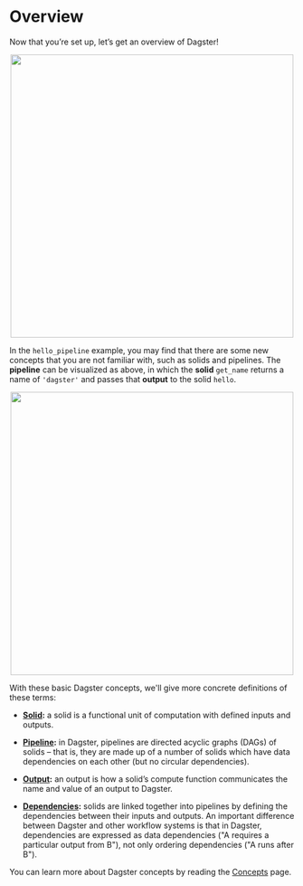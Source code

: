 
<DynamicMetaTags
  title="Overview | Dagster"
  description="Dagster is a system for building modern data applications."
/>


# Overview

Now that you’re set up, let’s get an overview of Dagster!

<p align="center">
  <img src="/assets/images/tutorial/overview.png" width="500px" />
</p>

In the `hello_pipeline` example, you may find that there are some new concepts that you are not
familiar with, such as solids and pipelines. The **pipeline** can be visualized as above, in which
the **solid** `get_name` returns a name of `'dagster'` and passes that **output** to the solid
`hello`.

<p align="center">
  <img src="/assets/images/tutorial/overview_w_concepts.png" width="500px" />
</p>

With these basic Dagster concepts, we'll give more concrete definitions of these terms:

- **[Solid](/learn/concepts#solid):** a solid is a functional unit of computation with defined
  inputs and outputs.

- **[Pipeline](/learn/concepts#pipelines-dags):** in Dagster, pipelines are directed acyclic
  graphs (DAGs) of solids – that is, they are made up of a
  number of solids which have data dependencies on each other (but no circular dependencies).

- **[Output](/learn/concepts#outputs):** an output is how a solid’s compute function
  communicates the name and value of an output to Dagster.

- **[Dependencies](/learn/concepts#dependencies):** solids are linked together into pipelines
  by defining the dependencies between their inputs and outputs. An important difference between
  Dagster and other workflow systems is that in Dagster, dependencies are expressed as data
  dependencies ("A requires a particular output from B"), not only ordering dependencies ("A runs
  after B").

You can learn more about Dagster concepts by reading the [Concepts](/learn/concepts) page.

<br />
